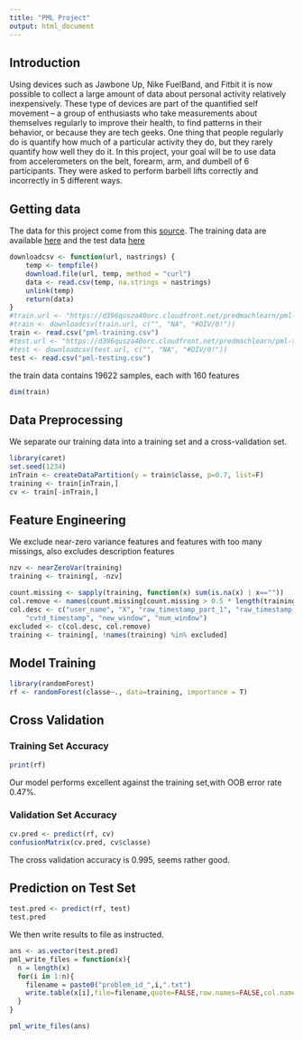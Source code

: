 ```yaml
---
title: "PML Project"
output: html_document
---
```


## Introduction 
Using devices such as Jawbone Up, Nike FuelBand, and Fitbit it is now possible to collect a large amount of data about personal activity relatively inexpensively. These type of devices are part of the quantified self movement – a group of enthusiasts who take measurements about themselves regularly to improve their health, to find patterns in their behavior, or because they are tech geeks. One thing that people regularly do is quantify how much of a particular activity they do, but they rarely quantify how well they do it. In this project, your goal will be to use data from accelerometers on the belt, forearm, arm, and dumbell of 6 participants. They were asked to perform barbell lifts correctly and incorrectly in 5 different ways.

## Getting data
The data for this project come from this [source](http://groupware.les.inf.puc-rio.br/har).
The training data are available [here](https://d396qusza40orc.cloudfront.net/predmachlearn/pml-training.csv) and the test data [here](https://d396qusza40orc.cloudfront.net/predmachlearn/pml-testing.csv)

```r
downloadcsv <- function(url, nastrings) {
    temp <- tempfile()
    download.file(url, temp, method = "curl")
    data <- read.csv(temp, na.strings = nastrings)
    unlink(temp)
    return(data)
}
#train.url <- "https://d396qusza40orc.cloudfront.net/predmachlearn/pml-training.csv"
#train <- downloadcsv(train.url, c("", "NA", "#DIV/0!"))
train <- read.csv("pml-training.csv")
#test.url <- "https://d396qusza40orc.cloudfront.net/predmachlearn/pml-testing.csv"
#test <- downloadcsv(test.url, c("", "NA", "#DIV/0!"))
test <- read.csv("pml-testing.csv")
```
the train data contains 19622 samples, each with 160 features
```r
dim(train)
```

## Data Preprocessing
We separate our training data into a training set and a cross-validation set.
```r
library(caret)
set.seed(1234)
inTrain <- createDataPartition(y = train$classe, p=0.7, list=F)
training <- train[inTrain,]
cv <- train[-inTrain,]
```

## Feature Engineering
We exclude near-zero variance features and features with too many missings, also excludes description features
```r
nzv <- nearZeroVar(training)
training <- training[, -nzv]

count.missing <- sapply(training, function(x) sum(is.na(x) | x==""))
col.remove <- names(count.missing[count.missing > 0.5 * length(training$classe)])
col.desc <- c("user_name", "X", "raw_timestamp_part_1", "raw_timestamp_part_2", 
    "cvtd_timestamp", "new_window", "num_window")
excluded <- c(col.desc, col.remove)
training <- training[, !names(training) %in% excluded]
```

## Model Training
```r
library(randomForest)
rf <- randomForest(classe~., data=training, importance = T)
```

## Cross Validation
### Training Set Accuracy
```r
print(rf)
```
Our model performs excellent against the training set,with OOB error rate 0.47%.

### Validation Set Accuracy
```r
cv.pred <- predict(rf, cv)
confusionMatrix(cv.pred, cv$classe)
```
The cross validation accuracy is 0.995, seems rather good.

## Prediction on Test Set

```r
test.pred <- predict(rf, test)
test.pred
```

We then write results to file as instructed.
```r
ans <- as.vector(test.pred)
pml_write_files = function(x){
  n = length(x)
  for(i in 1:n){
    filename = paste0("problem_id_",i,".txt")
    write.table(x[i],file=filename,quote=FALSE,row.names=FALSE,col.names=FALSE)
  }
}

pml_write_files(ans)
```


